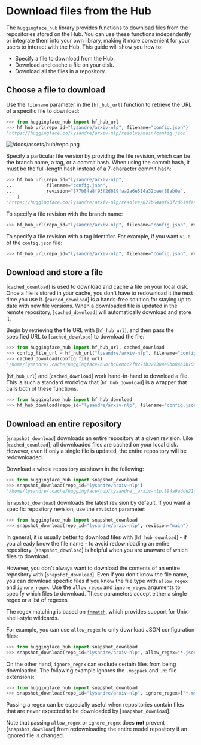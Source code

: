 # Download files from the Hub

The `huggingface_hub` library provides functions to download files from the repositories
stored on the Hub. You can use these functions independently or integrate them into your
own library, making it more convenient for your users to interact with the Hub. This
guide will show you how to:

* Specify a file to download from the Hub.
* Download and cache a file on your disk.
* Download all the files in a repository.

## Choose a file to download

Use the `filename` parameter in the [`hf_hub_url`] function to retrieve the URL of a
specific file to download:

```python
>>> from huggingface_hub import hf_hub_url
>>> hf_hub_url(repo_id="lysandre/arxiv-nlp", filename="config.json")
'https://huggingface.co/lysandre/arxiv-nlp/resolve/main/config.json'
```

![/docs/assets/hub/repo.png](/docs/assets/hub/repo.png)

Specify a particular file version by providing the file revision, which can be the
branch name, a tag, or a commit hash. When using the commit hash, it must be the
full-length hash instead of a 7-character commit hash:

```python
>>> hf_hub_url(repo_id="lysandre/arxiv-nlp", 
...            filename="config.json", 
...            revision="877b84a8f93f2d619faa2a6e514a32beef88ab0a",
... )
'https://huggingface.co/lysandre/arxiv-nlp/resolve/877b84a8f93f2d619faa2a6e514a32beef88ab0a/config.json'
```

To specify a file revision with the branch name:

```python
>>> hf_hub_url(repo_id="lysandre/arxiv-nlp", filename="config.json", revision="main")
```

To specify a file revision with a tag identifier. For example, if you want `v1.0` of the
`config.json` file:

```python
>>> hf_hub_url(repo_id="lysandre/arxiv-nlp", filename="config.json", revision="v1.0")
```

## Download and store a file

[`cached_download`] is used to download and cache a file on your local disk. Once a file
is stored in your cache, you don't have to redownload it the next time you use it.
[`cached_download`] is a hands-free solution for staying up to date with new file
versions. When a downloaded file is updated in the remote repository,
[`cached_download`] will automatically download and store it.

Begin by retrieving the file URL with [`hf_hub_url`], and then pass the specified URL to
[`cached_download`] to download the file:

```python
>>> from huggingface_hub import hf_hub_url, cached_download
>>> config_file_url = hf_hub_url("lysandre/arxiv-nlp", filename="config.json")
>>> cached_download(config_file_url)
'/home/lysandre/.cache/huggingface/hub/bc0e8cc2f8271b322304e8bb84b3b7580701d53a335ab2d75da19c249e2eeebb.066dae6fdb1e2b8cce60c35cc0f78ed1451d9b341c78de19f3ad469d10a8cbb1'
```

[`hf_hub_url`] and [`cached_download`] work hand-in-hand to download a file. This is
such a standard workflow that [`hf_hub_download`] is a wrapper that calls both of these
functions.

```python
>>> from huggingface_hub import hf_hub_download
>>> hf_hub_download(repo_id="lysandre/arxiv-nlp", filename="config.json")
```

## Download an entire repository

[`snapshot_download`] downloads an entire repository at a given revision. Like
[`cached_download`], all downloaded files are cached on your local disk. However, even
if only a single file is updated, the entire repository will be redownloaded.

Download a whole repository as shown in the following:

```python
>>> from huggingface_hub import snapshot_download
>>> snapshot_download(repo_id="lysandre/arxiv-nlp")
'/home/lysandre/.cache/huggingface/hub/lysandre__arxiv-nlp.894a9adde21d9a3e3843e6d5aeaaf01875c7fade'
```

[`snapshot_download`] downloads the latest revision by default. If you want a specific
repository revision, use the `revision` parameter:

```python
>>> from huggingface_hub import snapshot_download
>>> snapshot_download(repo_id="lysandre/arxiv-nlp", revision="main")
```

In general, it is usually better to download files with [`hf_hub_download`] - if you
already know the file name - to avoid redownloading an entire repository.
[`snapshot_download`] is helpful when you are unaware of which files to download.

However, you don't always want to download the contents of an entire repository with
[`snapshot_download`]. Even if you don't know the file name, you can download specific
files if you know the file type with `allow_regex` and `ignore_regex`. Use the
`allow_regex` and `ignore_regex` arguments to specify which files to download. These
parameters accept either a single regex or a list of regexes. 

The regex matching is based on
[`fnmatch`](https://docs.python.org/3/library/fnmatch.html), which provides support for
Unix shell-style wildcards.

For example, you can use `allow_regex` to only download JSON configuration files:

```python
>>> from huggingface_hub import snapshot_download
>>> snapshot_download(repo_id="lysandre/arxiv-nlp", allow_regex="*.json")
```

On the other hand, `ignore_regex` can exclude certain files from being downloaded. The
following example ignores the `.msgpack` and `.h5` file extensions:

```python
>>> from huggingface_hub import snapshot_download
>>> snapshot_download(repo_id="lysandre/arxiv-nlp", ignore_regex=["*.msgpack", "*.h5"])
```

Passing a regex can be especially useful when repositories contain files that are never
expected to be downloaded by [`snapshot_download`].

Note that passing `allow_regex` or `ignore_regex` does **not** prevent
[`snapshot_download`] from redownloading the entire model repository if an ignored file
is changed.
